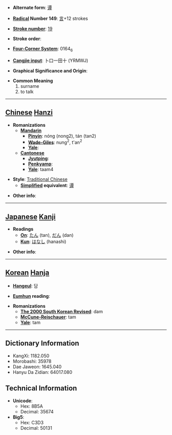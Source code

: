 * '''Alternate form''': [[谭]]

* '''[[Wiktionary:Chinese radical index| Radical]] Number 149''': [[Wiktionary:Chinese radical index 言|言]]+12 strokes

* '''[[Wiktionary:Chinese total strokes index|Stroke number]]''': [[Wiktionary:Chinese total strokes index 19|19]]

* '''Stroke order''': 

* '''[[Wiktionary:Chinese four corner index|Four-Corner System]]''': 0164<sub>6</sub>

* '''[[Wiktionary:Chinese Cangjie index|Cangjie input]]''': 卜口一田十 (YRMWJ)

* '''Graphical Significance and Origin''': 

* '''Common Meaning'''
*#surname
*# to talk


----

== [[Chinese]] [[Hanzi]] ==

* '''Romanizations'''
** '''[[Mandarin]]'''
*** '''[[Pinyin]]''': nóng (nong2), tán (tan2)
*** '''[[Wade-Giles]]''': nung<sup>2</sup>, t'an<sup>2</sup>
*** '''[[Yale]]''': 
** '''[[Cantonese]]'''
*** '''[[Jyutping]]''':
*** '''[[Penkyamp]]''': 
*** '''[[Yale]]''': taam4

* '''Style''': [[Traditional Chinese]] 
** '''[[Simplified Chinese|Simplified]] equivalent''': [[谭]]

* '''Other info''': 

----

== [[Japanese]] [[Kanji]] ==

* '''Readings'''
** '''[[On]]''': [[たん]] (tan), [[だん]] (dan)
** '''[[Kun]]''': [[はなし]] (hanashi)

* '''Other info''':  

----

== [[Korean]] [[Hanja]] ==

* '''[[Hangeul]]''': 담

* '''[[Eumhun]] reading''': 

* '''Romanizations'''
** '''[[The 2000 South Korean Revised Romanization|The 2000 South Korean Revised]]''': dam
** '''[[McCune-Reischauer]]''': tam
** '''[[Yale]]''': tam

----

== Dictionary Information ==

* KangXi: 1182.050
* Morobashi: 35978
* Dae Jaweon: 1645.040
* Hanyu Da Zidian: 64017.080

== Technical Information ==

* '''Unicode''':
** Hex: 8B5A
** Decimal: 35674
* '''Big5''':
** Hex: C3D3
** Decimal: 50131